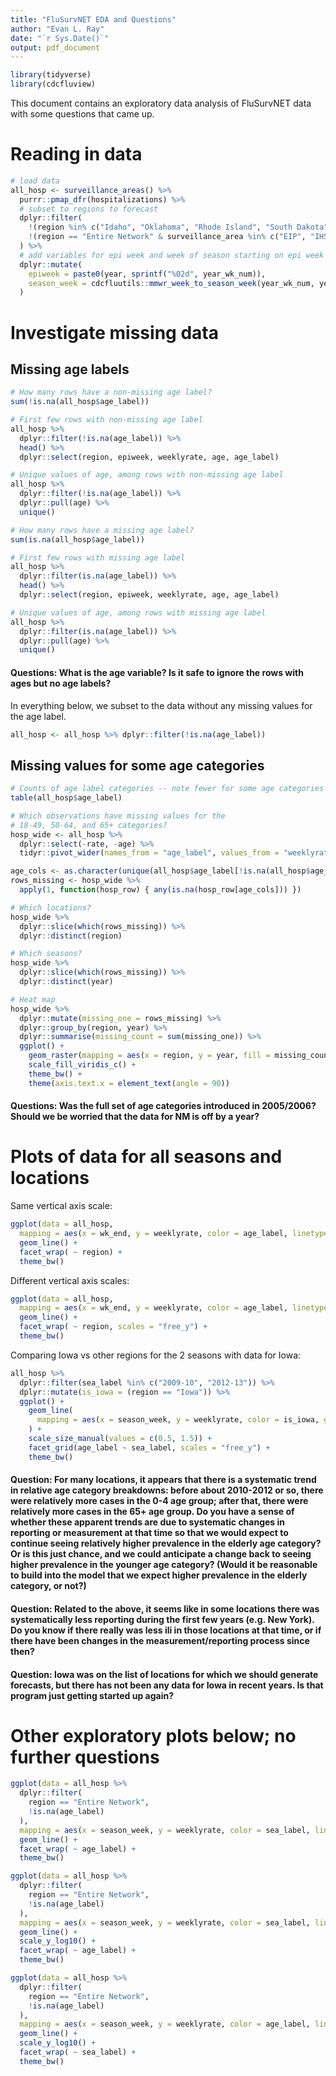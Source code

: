 ```yaml
---
title: "FluSurvNET EDA and Questions"
author: "Evan L. Ray"
date: "`r Sys.Date()`"
output: pdf_document
---
```


```r
library(tidyverse)
library(cdcfluview)
```

This document contains an exploratory data analysis of FluSurvNET data with some questions that came up.

# Reading in data

```r
# load data
all_hosp <- surveillance_areas() %>%
  purrr::pmap_dfr(hospitalizations) %>%
  # subset to regions to forecast
  dplyr::filter(
    !(region %in% c("Idaho", "Oklahoma", "Rhode Island", "South Dakota")),
    !(region == "Entire Network" & surveillance_area %in% c("EIP", "IHSP"))
  ) %>%
  # add variables for epi week and week of season starting on epi week 31
  dplyr::mutate(
    epiweek = paste0(year, sprintf("%02d", year_wk_num)),
    season_week = cdcfluutils::mmwr_week_to_season_week(year_wk_num, year)
  )
```

# Investigate missing data

## Missing age labels

```r
# How many rows have a non-missing age label?
sum(!is.na(all_hosp$age_label))

# First few rows with non-missing age label
all_hosp %>%
  dplyr::filter(!is.na(age_label)) %>%
  head() %>%
  dplyr::select(region, epiweek, weeklyrate, age, age_label)

# Unique values of age, among rows with non-missing age label
all_hosp %>%
  dplyr::filter(!is.na(age_label)) %>%
  dplyr::pull(age) %>%
  unique()

# How many rows have a missing age label?
sum(is.na(all_hosp$age_label))

# First few rows with missing age label
all_hosp %>%
  dplyr::filter(is.na(age_label)) %>%
  head() %>%
  dplyr::select(region, epiweek, weeklyrate, age, age_label)

# Unique values of age, among rows with missing age label
all_hosp %>%
  dplyr::filter(is.na(age_label)) %>%
  dplyr::pull(age) %>%
  unique()
```

#### Questions: What is the age variable?  Is it safe to ignore the rows with ages but no age labels?

In everything below, we subset to the data without any missing values for the age label.

```r
all_hosp <- all_hosp %>% dplyr::filter(!is.na(age_label))
```

## Missing values for some age categories

```r
# Counts of age label categories -- note fewer for some age categories
table(all_hosp$age_label)

# Which observations have missing values for the
# 18-49, 50-64, and 65+ categories?
hosp_wide <- all_hosp %>%
  dplyr::select(-rate, -age) %>%
  tidyr::pivot_wider(names_from = "age_label", values_from = "weeklyrate")

age_cols <- as.character(unique(all_hosp$age_label[!is.na(all_hosp$age_label)]))
rows_missing <- hosp_wide %>%
  apply(1, function(hosp_row) { any(is.na(hosp_row[age_cols])) })

# Which locations?
hosp_wide %>%
  dplyr::slice(which(rows_missing)) %>%
  dplyr::distinct(region)

# Which seasons?
hosp_wide %>%
  dplyr::slice(which(rows_missing)) %>%
  dplyr::distinct(year)

# Heat map
hosp_wide %>%
  dplyr::mutate(missing_one = rows_missing) %>%
  dplyr::group_by(region, year) %>%
  dplyr::summarise(missing_count = sum(missing_one)) %>%
  ggplot() +
    geom_raster(mapping = aes(x = region, y = year, fill = missing_count)) +
    scale_fill_viridis_c() +
    theme_bw() +
    theme(axis.text.x = element_text(angle = 90))
```

#### Questions: Was the full set of age categories introduced in 2005/2006?  Should we be worried that the data for NM is off by a year?


# Plots of data for all seasons and locations

Same vertical axis scale:

```r
ggplot(data = all_hosp,
  mapping = aes(x = wk_end, y = weeklyrate, color = age_label, linetype = age_label)) +
  geom_line() +
  facet_wrap( ~ region) +
  theme_bw()
```

Different vertical axis scales:

```r
ggplot(data = all_hosp,
  mapping = aes(x = wk_end, y = weeklyrate, color = age_label, linetype = age_label)) +
  geom_line() +
  facet_wrap( ~ region, scales = "free_y") +
  theme_bw()
```

Comparing Iowa vs other regions for the 2 seasons with data for Iowa:
```r
all_hosp %>%
  dplyr::filter(sea_label %in% c("2009-10", "2012-13")) %>%
  dplyr::mutate(is_iowa = (region == "Iowa")) %>%
  ggplot() +
    geom_line(
      mapping = aes(x = season_week, y = weeklyrate, color = is_iowa, group = region, size = is_iowa)
    ) +
    scale_size_manual(values = c(0.5, 1.5)) +
    facet_grid(age_label ~ sea_label, scales = "free_y") +
    theme_bw()
```


#### Question: For many locations, it appears that there is a systematic trend in relative age category breakdowns: before about 2010-2012 or so, there were relatively more cases in the 0-4 age group; after that, there were relatively more cases in the 65+ age group. Do you have a sense of whether these apparent trends are due to systematic changes in reporting or measurement at that time so that we would expect to continue seeing relatively higher prevalence in the elderly age category?  Or is this just chance, and we could anticipate a change back to seeing higher prevalence in the younger age category?  (Would it be reasonable to build into the model that we expect higher prevalence in the elderly category, or not?)

#### Question: Related to the above, it seems like in some locations there was systematically less reporting during the first few years (e.g. New York).  Do you know if there really was less ili in those locations at that time, or if there have been changes in the measurement/reporting process since then?

#### Question: Iowa was on the list of locations for which we should generate forecasts, but there has not been any data for Iowa in recent years.  Is that program just getting started up again?

# Other exploratory plots below; no further questions

```r
ggplot(data = all_hosp %>%
  dplyr::filter(
    region == "Entire Network",
    !is.na(age_label)
  ),
  mapping = aes(x = season_week, y = weeklyrate, color = sea_label, linetype = sea_label)) +
  geom_line() +
  facet_wrap( ~ age_label) +
  theme_bw()

ggplot(data = all_hosp %>%
  dplyr::filter(
    region == "Entire Network",
    !is.na(age_label)
  ),
  mapping = aes(x = season_week, y = weeklyrate, color = sea_label, linetype = sea_label)) +
  geom_line() +
  scale_y_log10() +
  facet_wrap( ~ age_label) +
  theme_bw()

ggplot(data = all_hosp %>%
  dplyr::filter(
    region == "Entire Network",
    !is.na(age_label)
  ),
  mapping = aes(x = season_week, y = weeklyrate, color = age_label, linetype = age_label)) +
  geom_line() +
  scale_y_log10() +
  facet_wrap( ~ sea_label) +
  theme_bw()
```
